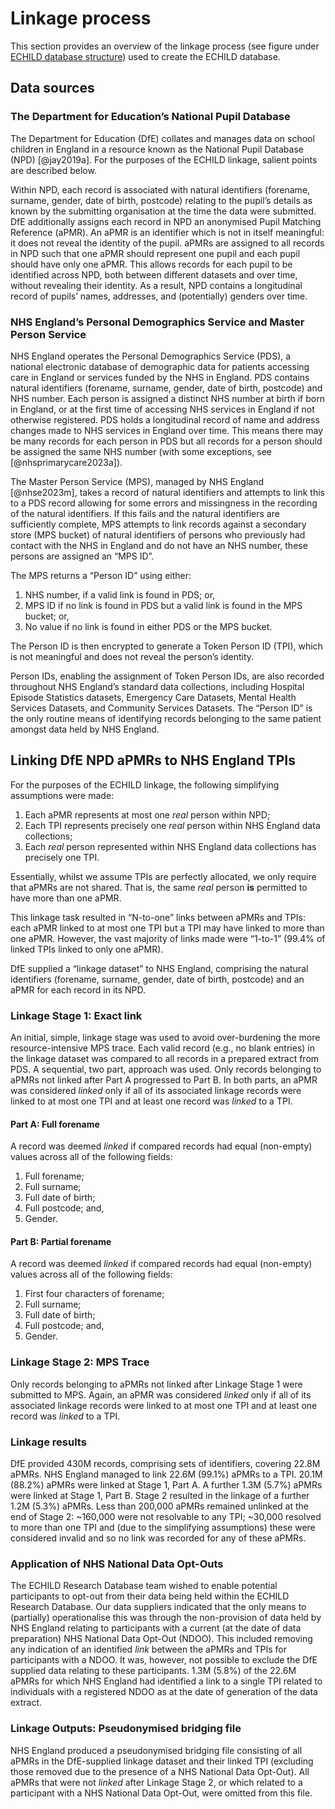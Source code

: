 # Linkage process {#sec-linkage}

This section provides an overview of the linkage process (see figure under 
[ECHILD database structure](database-structure.qmd)) used to create the ECHILD database. 

## Data sources

### The Department for Education's National Pupil Database 

The Department for Education (DfE) collates and manages data on school children in England 
in a resource known as the National Pupil Database (NPD) [@jay2019a]. For the purposes of 
the ECHILD linkage, salient points are described below. 

Within NPD, each record is associated 
with natural identifiers (forename, surname, gender, date of birth, postcode) relating to the 
pupil's details as known by the submitting organisation at the time the data were submitted. 
DfE additionally assigns each record in NPD an anonymised Pupil Matching Reference (aPMR). An 
aPMR is an identifier which is not in itself meaningful: it does not reveal the identity of 
the pupil. aPMRs are assigned to all records in NPD such that one aPMR should represent one 
pupil and each pupil should have only one aPMR. This allows records for each pupil to be 
identified across NPD, both between different datasets and over time, without revealing 
their identity. As a result, NPD contains a longitudinal record of pupils' names, addresses, 
and (potentially) genders over time.

### NHS England's Personal Demographics Service and Master Person Service 

NHS England operates the Personal Demographics Service (PDS), a national electronic database 
of demographic data for patients accessing care in England or services funded by the NHS in 
England. PDS contains natural identifiers (forename, surname, gender, date of birth, 
postcode) and NHS number. Each person is assigned a distinct NHS number at birth if born in 
England, or at the first time of accessing NHS services in England if not otherwise 
registered. PDS holds a longitudinal record of name and address changes made to NHS services 
in England over time. This means there may be many records for each person in PDS but all 
records for a person should be assigned the same NHS number (with some exceptions, see 
[@nhsprimarycare2023a]). 

The Master Person Service (MPS), managed by NHS England [@nhse2023m], takes a record of 
natural identifiers and attempts to link this to a PDS record allowing for some errors and 
missingness in the recording of the natural identifiers. If this fails and the natural 
identifiers are sufficiently complete, MPS attempts to link records against a secondary 
store (MPS bucket) of natural identifiers of persons who previously had contact with the 
NHS in England and do not have an NHS number, these persons are assigned an "MPS ID".

The MPS returns a "Person ID" using either: 

1. NHS number, if a valid link is found in PDS; or,
2. MPS ID if no link is found in PDS but a valid link is found in the MPS bucket; or,
3. No value if no link is found in either PDS or the MPS bucket.

The Person ID is then encrypted to generate a Token Person ID (TPI), which is not meaningful 
and does not reveal the person's identity.

Person IDs, enabling the assignment of Token Person IDs, are also recorded throughout NHS 
England's standard data collections, including Hospital Episode Statistics datasets, 
Emergency Care Datasets, Mental Health Services Datasets, and Community Services Datasets. 
The "Person ID" is the only routine means of identifying records belonging to the same 
patient amongst data held by NHS England.

## Linking DfE NPD aPMRs to NHS England TPIs 

For the purposes of the ECHILD linkage, the following simplifying assumptions were made:

1. Each aPMR represents at most one *real* person within NPD;
1. Each TPI represents precisely one *real* person within NHS England data collections;
1. Each *real* person represented within NHS England data collections has precisely one TPI.

Essentially, whilst we assume TPIs are perfectly allocated, we only require that aPMRs are 
not shared. That is, the same *real* person **is** permitted to have more than one aPMR.

This linkage task resulted in "N-to-one" links between aPMRs and TPIs: each aPMR linked to 
at most one TPI but a TPI may have linked to more than one aPMR. However, the vast majority 
of links made were "1-to-1" (99.4% of linked TPIs linked to only one aPMR).

DfE supplied a "linkage dataset" to NHS England, comprising the natural identifiers 
(forename, surname, gender, date of birth, postcode) and an aPMR for each record in its NPD.

### Linkage Stage 1: Exact link 

An initial, simple, linkage stage was used to avoid over-burdening the more 
resource-intensive MPS trace. Each valid record (e.g., no blank entries) in the linkage 
dataset was compared to all records in a prepared extract from PDS. A sequential, two part, 
approach was used. Only records belonging to aPMRs not linked after Part A progressed to 
Part B. In both parts, an aPMR was considered *linked* only if all of its associated linkage 
records were linked to at most one TPI and at least one record was *linked* to a TPI.

#### Part A: Full forename

A record was deemed *linked* if compared records had equal (non-empty) values across all 
of the following fields:

1. Full forename;
1. Full surname;
1. Full date of birth;
1. Full postcode; and,
1. Gender.

#### Part B: Partial forename

A record was deemed *linked* if compared records had equal (non-empty) values across all 
of the following fields:

1. First four characters of forename;
1. Full surname;
1. Full date of birth;
1. Full postcode; and,
1. Gender.

### Linkage Stage 2: MPS Trace 

Only records belonging to aPMRs not linked after Linkage Stage 1 were submitted to MPS. 
Again, an aPMR was considered *linked* only if all of its associated linkage records 
were linked to at most one TPI and at least one record was *linked* to a TPI.

### Linkage results

DfE provided 430M records, comprising sets of identifiers, covering 22.8M aPMRs. 
NHS England managed to link 22.6M (99.1%) aPMRs to a TPI. 20.1M (88.2%) aPMRs were 
linked at Stage 1, Part A. A further 1.3M (5.7%) aPMRs were linked at Stage 1, Part B. 
Stage 2 resulted in the linkage of a further 1.2M (5.3%) aPMRs. Less than 200,000 
aPMRs remained unlinked at the end of Stage 2: ~160,000 were not resolvable to any TPI; 
~30,000 resolved to more than one TPI and (due to the simplifying assumptions) these 
were considered invalid and so no link was recorded for any of these aPMRs.

### Application of NHS National Data Opt-Outs

The ECHILD Research Database team wished to enable potential participants to opt-out 
from their data being held within the ECHILD Research Database. Our data suppliers 
indicated that the only means to (partially) operationalise this was through the 
non-provision of data held by NHS England relating to participants with a current 
(at the date of data preparation) NHS National Data Opt-Out (NDOO). This included 
removing any indication of an identified *link* between the aPMRs and TPIs for 
participants with a NDOO. It was, however, not possible to exclude the DfE supplied 
data relating to these participants. 1.3M (5.8%) of the 22.6M aPMRs for which NHS 
England had identified a link to a single TPI related to individuals with a 
registered NDOO as at the date of generation of the data extract.

### Linkage Outputs: Pseudonymised bridging file 

NHS England produced a pseudonymised bridging file consisting of all aPMRs in the 
DfE-supplied linkage dataset and their linked TPI (excluding those removed due to 
the presence of a NHS National Data Opt-Out). All aPMRs that were not *linked* 
after Linkage Stage 2, or which related to a participant with a NHS National Data 
Opt-Out, were omitted from this file.
